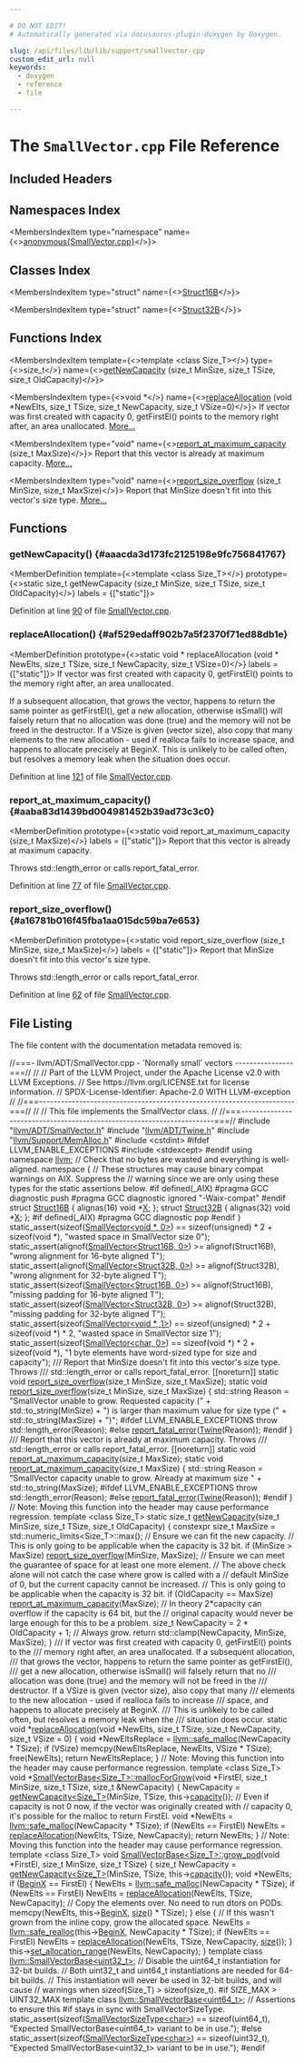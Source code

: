 ```yaml
---

# DO NOT EDIT!
# Automatically generated via docusaurus-plugin-doxygen by Doxygen.

slug: /api/files/lib/lib/support/smallvector-cpp
custom_edit_url: null
keywords:
  - doxygen
  - reference
  - file

---
```





# The `SmallVector.cpp` File Reference

<DoxygenPage pluginConfig={pluginConfig}>



## Included Headers

<IncludesList>
<IncludesListItem
  filePath="llvm/ADT/SmallVector.h"
  permalink="/docs/api/files/include/include/llvm/include/llvm/adt/smallvector-h"
  isLocal="true" />
<IncludesListItem
  filePath="llvm/ADT/Twine.h"
  permalink="/docs/api/files/include/include/llvm/include/llvm/adt/twine-h"
  isLocal="true" />
<IncludesListItem
  filePath="llvm/Support/MemAlloc.h"
  permalink="/docs/api/files/include/include/llvm/include/llvm/support/memalloc-h"
  isLocal="true" />
<IncludesListItem
  filePath="cstdint"
  permalink=""
  isLocal="false" />
</IncludesList>

## Namespaces Index

<MembersIndex>

<MembersIndexItem
  type="namespace"
  name={<><a href="/docs/api/namespaces/anonymous-smallvector-cpp-">anonymous&#123;SmallVector.cpp&#125;</a></>}>
</MembersIndexItem>

</MembersIndex>

## Classes Index

<MembersIndex>

<MembersIndexItem
  type="struct"
  name={<><a href="/docs/api/structs/anonymous-namespace-smallvector-cpp-/struct16b">Struct16B</a></>}>
</MembersIndexItem>

<MembersIndexItem
  type="struct"
  name={<><a href="/docs/api/structs/anonymous-namespace-smallvector-cpp-/struct32b">Struct32B</a></>}>
</MembersIndexItem>

</MembersIndex>

## Functions Index

<MembersIndex>

<MembersIndexItem
  template={<>template &lt;class Size&#95;T&gt;</>}
  type={<>size&#95;t</>}
  name={<><a href="#aaacda3d173fc2125198e9fc756841767">getNewCapacity</a> (size&#95;t MinSize, size&#95;t TSize, size&#95;t OldCapacity)</>}>
</MembersIndexItem>

<MembersIndexItem
  type={<>void &#42;</>}
  name={<><a href="#af529edaff902b7a5f2370f71ed88db1e">replaceAllocation</a> (void &#42;NewElts, size&#95;t TSize, size&#95;t NewCapacity, size&#95;t VSize=0)</>}>
If vector was first created with capacity 0, getFirstEl() points to the memory right after, an area unallocated. <a href="#af529edaff902b7a5f2370f71ed88db1e">More...</a>
</MembersIndexItem>

<MembersIndexItem
  type="void"
  name={<><a href="#aaba83d1439bd004981452b39ad73c3c0">report&#95;at&#95;maximum&#95;capacity</a> (size&#95;t MaxSize)</>}>
Report that this vector is already at maximum capacity. <a href="#aaba83d1439bd004981452b39ad73c3c0">More...</a>
</MembersIndexItem>

<MembersIndexItem
  type="void"
  name={<><a href="#a16781b016f45fba1aa015dc59ba7e653">report&#95;size&#95;overflow</a> (size&#95;t MinSize, size&#95;t MaxSize)</>}>
Report that MinSize doesn&#39;t fit into this vector&#39;s size type. <a href="#a16781b016f45fba1aa015dc59ba7e653">More...</a>
</MembersIndexItem>

</MembersIndex>


<SectionDefinition>

## Functions

### getNewCapacity() {#aaacda3d173fc2125198e9fc756841767}

<MemberDefinition
  template={<>template &lt;class Size&#95;T&gt;</>}
  prototype={<>static size&#95;t getNewCapacity (size&#95;t MinSize, size&#95;t TSize, size&#95;t OldCapacity)</>}
  labels = {["static"]}>

Definition at line <a href="#l00090">90</a> of file <a href="/docs/api/files/lib/lib/support/smallvector-cpp">SmallVector.cpp</a>.
</MemberDefinition>

### replaceAllocation() {#af529edaff902b7a5f2370f71ed88db1e}

<MemberDefinition
  prototype={<>static void &#42; replaceAllocation (void &#42; NewElts, size&#95;t TSize, size&#95;t NewCapacity, size&#95;t VSize=0)</>}
  labels = {["static"]}>
If vector was first created with capacity 0, getFirstEl() points to the memory right after, an area unallocated.

If a subsequent allocation, that grows the vector, happens to return the same pointer as getFirstEl(), get a new allocation, otherwise isSmall() will falsely return that no allocation was done (true) and the memory will not be freed in the destructor. If a VSize is given (vector size), also copy that many elements to the new allocation - used if realloca fails to increase space, and happens to allocate precisely at BeginX. This is unlikely to be called often, but resolves a memory leak when the situation does occur.

Definition at line <a href="#l00121">121</a> of file <a href="/docs/api/files/lib/lib/support/smallvector-cpp">SmallVector.cpp</a>.
</MemberDefinition>

### report&#95;at&#95;maximum&#95;capacity() {#aaba83d1439bd004981452b39ad73c3c0}

<MemberDefinition
  prototype={<>static void report&#95;at&#95;maximum&#95;capacity (size&#95;t MaxSize)</>}
  labels = {["static"]}>
Report that this vector is already at maximum capacity.

Throws std::length&#95;error or calls report&#95;fatal&#95;error.

Definition at line <a href="#l00077">77</a> of file <a href="/docs/api/files/lib/lib/support/smallvector-cpp">SmallVector.cpp</a>.
</MemberDefinition>

### report&#95;size&#95;overflow() {#a16781b016f45fba1aa015dc59ba7e653}

<MemberDefinition
  prototype={<>static void report&#95;size&#95;overflow (size&#95;t MinSize, size&#95;t MaxSize)</>}
  labels = {["static"]}>
Report that MinSize doesn&#39;t fit into this vector&#39;s size type.

Throws std::length&#95;error or calls report&#95;fatal&#95;error.

Definition at line <a href="#l00062">62</a> of file <a href="/docs/api/files/lib/lib/support/smallvector-cpp">SmallVector.cpp</a>.
</MemberDefinition>

</SectionDefinition>

## File Listing

The file content with the documentation metadata removed is:

<ProgramListing>

<Link id="l00001" /><CodeLine lineNumber="1"><Highlight kind="comment">//===- llvm/ADT/SmallVector.cpp - &#39;Normally small&#39; vectors ----------------===//</Highlight><Highlight kind="normal"></Highlight></CodeLine>
<Link id="l00002" /><CodeLine lineNumber="2"><Highlight kind="normal"></Highlight><Highlight kind="comment">//</Highlight><Highlight kind="normal"></Highlight></CodeLine>
<Link id="l00003" /><CodeLine lineNumber="3"><Highlight kind="normal"></Highlight><Highlight kind="comment">// Part of the LLVM Project, under the Apache License v2.0 with LLVM Exceptions.</Highlight><Highlight kind="normal"></Highlight></CodeLine>
<Link id="l00004" /><CodeLine lineNumber="4"><Highlight kind="normal"></Highlight><Highlight kind="comment">// See https://llvm.org/LICENSE.txt for license information.</Highlight><Highlight kind="normal"></Highlight></CodeLine>
<Link id="l00005" /><CodeLine lineNumber="5"><Highlight kind="normal"></Highlight><Highlight kind="comment">// SPDX-License-Identifier: Apache-2.0 WITH LLVM-exception</Highlight><Highlight kind="normal"></Highlight></CodeLine>
<Link id="l00006" /><CodeLine lineNumber="6"><Highlight kind="normal"></Highlight><Highlight kind="comment">//</Highlight><Highlight kind="normal"></Highlight></CodeLine>
<Link id="l00007" /><CodeLine lineNumber="7"><Highlight kind="normal"></Highlight><Highlight kind="comment">//===----------------------------------------------------------------------===//</Highlight><Highlight kind="normal"></Highlight></CodeLine>
<Link id="l00008" /><CodeLine lineNumber="8"><Highlight kind="normal"></Highlight><Highlight kind="comment">//</Highlight><Highlight kind="normal"></Highlight></CodeLine>
<Link id="l00009" /><CodeLine lineNumber="9"><Highlight kind="normal"></Highlight><Highlight kind="comment">// This file implements the SmallVector class.</Highlight><Highlight kind="normal"></Highlight></CodeLine>
<Link id="l00010" /><CodeLine lineNumber="10"><Highlight kind="normal"></Highlight><Highlight kind="comment">//</Highlight><Highlight kind="normal"></Highlight></CodeLine>
<Link id="l00011" /><CodeLine lineNumber="11"><Highlight kind="normal"></Highlight><Highlight kind="comment">//===----------------------------------------------------------------------===//</Highlight><Highlight kind="normal"></Highlight></CodeLine>
<Link id="l00012" /><CodeLine lineNumber="12"><Highlight kind="normal"></Highlight></CodeLine>
<Link id="l00013" /><CodeLine lineNumber="13"><Highlight kind="normal"></Highlight><Highlight kind="preprocessor">#include &quot;<a href="/docs/api/files/include/include/llvm/include/llvm/adt/smallvector-h">llvm/ADT/SmallVector.h</a>&quot;</Highlight><Highlight kind="normal"></Highlight></CodeLine>
<Link id="l00014" /><CodeLine lineNumber="14"><Highlight kind="normal"></Highlight><Highlight kind="preprocessor">#include &quot;<a href="/docs/api/files/include/include/llvm/include/llvm/adt/twine-h">llvm/ADT/Twine.h</a>&quot;</Highlight><Highlight kind="normal"></Highlight></CodeLine>
<Link id="l00015" /><CodeLine lineNumber="15"><Highlight kind="normal"></Highlight><Highlight kind="preprocessor">#include &quot;<a href="/docs/api/files/include/include/llvm/include/llvm/support/memalloc-h">llvm/Support/MemAlloc.h</a>&quot;</Highlight><Highlight kind="normal"></Highlight></CodeLine>
<Link id="l00016" /><CodeLine lineNumber="16"><Highlight kind="normal"></Highlight><Highlight kind="preprocessor">#include &lt;cstdint&gt;</Highlight><Highlight kind="normal"></Highlight></CodeLine>
<Link id="l00017" /><CodeLine lineNumber="17"><Highlight kind="normal"></Highlight><Highlight kind="preprocessor">#ifdef LLVM&#95;ENABLE&#95;EXCEPTIONS</Highlight><Highlight kind="normal"></Highlight></CodeLine>
<Link id="l00018" /><CodeLine lineNumber="18"><Highlight kind="normal"></Highlight><Highlight kind="preprocessor">#include &lt;stdexcept&gt;</Highlight><Highlight kind="normal"></Highlight></CodeLine>
<Link id="l00019" /><CodeLine lineNumber="19"><Highlight kind="normal"></Highlight><Highlight kind="preprocessor">#endif</Highlight><Highlight kind="normal"></Highlight></CodeLine>
<Link id="l00020" /><CodeLine lineNumber="20"><Highlight kind="normal"></Highlight><Highlight kind="keyword">using namespace </Highlight><Highlight kind="normal"><a href="/docs/api/namespaces/llvm">llvm</a>;</Highlight></CodeLine>
<Link id="l00021" /><CodeLine lineNumber="21"><Highlight kind="normal"></Highlight></CodeLine>
<Link id="l00022" /><CodeLine lineNumber="22"><Highlight kind="normal"></Highlight><Highlight kind="comment">// Check that no bytes are wasted and everything is well-aligned.</Highlight><Highlight kind="normal"></Highlight></CodeLine>
<Link id="l00023" /><CodeLine lineNumber="23" lineLink="/docs/api/namespaces/anonymous-smallvector-cpp-"><Highlight kind="normal"></Highlight><Highlight kind="keyword">namespace </Highlight><Highlight kind="normal">&#123;</Highlight></CodeLine>
<Link id="l00024" /><CodeLine lineNumber="24"><Highlight kind="normal"></Highlight><Highlight kind="comment">// These structures may cause binary compat warnings on AIX. Suppress the</Highlight><Highlight kind="normal"></Highlight></CodeLine>
<Link id="l00025" /><CodeLine lineNumber="25"><Highlight kind="normal"></Highlight><Highlight kind="comment">// warning since we are only using these types for the static assertions below.</Highlight><Highlight kind="normal"></Highlight></CodeLine>
<Link id="l00026" /><CodeLine lineNumber="26"><Highlight kind="normal"></Highlight><Highlight kind="preprocessor">#if defined(&#95;AIX)</Highlight><Highlight kind="normal"></Highlight></CodeLine>
<Link id="l00027" /><CodeLine lineNumber="27"><Highlight kind="normal"></Highlight><Highlight kind="preprocessor">#pragma GCC diagnostic push</Highlight><Highlight kind="normal"></Highlight></CodeLine>
<Link id="l00028" /><CodeLine lineNumber="28"><Highlight kind="normal"></Highlight><Highlight kind="preprocessor">#pragma GCC diagnostic ignored &quot;-Waix-compat&quot;</Highlight><Highlight kind="normal"></Highlight></CodeLine>
<Link id="l00029" /><CodeLine lineNumber="29"><Highlight kind="normal"></Highlight><Highlight kind="preprocessor">#endif</Highlight><Highlight kind="normal"></Highlight></CodeLine>
<Link id="l00030" /><CodeLine lineNumber="30" lineLink="/docs/api/structs/anonymous-namespace-smallvector-cpp-/struct16b"><Highlight kind="normal"></Highlight><Highlight kind="keyword">struct </Highlight><Highlight kind="normal"><a href="/docs/api/structs/anonymous-namespace-smallvector-cpp-/struct16b">Struct16B</a> &#123;</Highlight></CodeLine>
<Link id="l00031" /><CodeLine lineNumber="31" lineLink="/docs/api/structs/anonymous-namespace-smallvector-cpp-/struct16b/#a4cee46c1ae2a60efffc3d4d6924dc1f6"><Highlight kind="normal">  </Highlight><Highlight kind="keyword">alignas</Highlight><Highlight kind="normal">(16) </Highlight><Highlight kind="keywordtype">void</Highlight><Highlight kind="normal"> &#42;<a href="/docs/api/structs/anonymous-namespace-smallvector-cpp-/struct16b/#a4cee46c1ae2a60efffc3d4d6924dc1f6">X</a>;</Highlight></CodeLine>
<Link id="l00032" /><CodeLine lineNumber="32"><Highlight kind="normal">&#125;;</Highlight></CodeLine>
<Link id="l00033" /><CodeLine lineNumber="33" lineLink="/docs/api/structs/anonymous-namespace-smallvector-cpp-/struct32b"><Highlight kind="normal"></Highlight><Highlight kind="keyword">struct </Highlight><Highlight kind="normal"><a href="/docs/api/structs/anonymous-namespace-smallvector-cpp-/struct32b">Struct32B</a> &#123;</Highlight></CodeLine>
<Link id="l00034" /><CodeLine lineNumber="34" lineLink="/docs/api/structs/anonymous-namespace-smallvector-cpp-/struct32b/#a9485bc9bb9362e2838850a346185c07e"><Highlight kind="normal">  </Highlight><Highlight kind="keyword">alignas</Highlight><Highlight kind="normal">(32) </Highlight><Highlight kind="keywordtype">void</Highlight><Highlight kind="normal"> &#42;<a href="/docs/api/structs/anonymous-namespace-smallvector-cpp-/struct32b/#a9485bc9bb9362e2838850a346185c07e">X</a>;</Highlight></CodeLine>
<Link id="l00035" /><CodeLine lineNumber="35"><Highlight kind="normal">&#125;;</Highlight></CodeLine>
<Link id="l00036" /><CodeLine lineNumber="36"><Highlight kind="normal"></Highlight><Highlight kind="preprocessor">#if defined(&#95;AIX)</Highlight><Highlight kind="normal"></Highlight></CodeLine>
<Link id="l00037" /><CodeLine lineNumber="37"><Highlight kind="normal"></Highlight><Highlight kind="preprocessor">#pragma GCC diagnostic pop</Highlight><Highlight kind="normal"></Highlight></CodeLine>
<Link id="l00038" /><CodeLine lineNumber="38"><Highlight kind="normal"></Highlight><Highlight kind="preprocessor">#endif</Highlight><Highlight kind="normal"></Highlight></CodeLine>
<Link id="l00039" /><CodeLine lineNumber="39"><Highlight kind="normal">&#125;</Highlight></CodeLine>
<Link id="l00040" /><CodeLine lineNumber="40"><Highlight kind="normal"></Highlight><Highlight kind="keyword">static&#95;assert</Highlight><Highlight kind="normal">(</Highlight><Highlight kind="keyword">sizeof</Highlight><Highlight kind="normal">(<a href="/docs/api/classes/llvm/smallvector">SmallVector&lt;void &#42;, 0&gt;</a>) ==</Highlight></CodeLine>
<Link id="l00041" /><CodeLine lineNumber="41"><Highlight kind="normal">                  </Highlight><Highlight kind="keyword">sizeof</Highlight><Highlight kind="normal">(unsigned) &#42; 2 + </Highlight><Highlight kind="keyword">sizeof</Highlight><Highlight kind="normal">(</Highlight><Highlight kind="keywordtype">void</Highlight><Highlight kind="normal"> &#42;),</Highlight></CodeLine>
<Link id="l00042" /><CodeLine lineNumber="42"><Highlight kind="normal">              </Highlight><Highlight kind="stringliteral">&quot;wasted space in SmallVector size 0&quot;</Highlight><Highlight kind="normal">);</Highlight></CodeLine>
<Link id="l00043" /><CodeLine lineNumber="43"><Highlight kind="normal"></Highlight><Highlight kind="keyword">static&#95;assert</Highlight><Highlight kind="normal">(</Highlight><Highlight kind="keyword">alignof</Highlight><Highlight kind="normal">(<a href="/docs/api/classes/llvm/smallvector">SmallVector&lt;Struct16B, 0&gt;</a>) &gt;= </Highlight><Highlight kind="keyword">alignof</Highlight><Highlight kind="normal">(Struct16B),</Highlight></CodeLine>
<Link id="l00044" /><CodeLine lineNumber="44"><Highlight kind="normal">              </Highlight><Highlight kind="stringliteral">&quot;wrong alignment for 16-byte aligned T&quot;</Highlight><Highlight kind="normal">);</Highlight></CodeLine>
<Link id="l00045" /><CodeLine lineNumber="45"><Highlight kind="normal"></Highlight><Highlight kind="keyword">static&#95;assert</Highlight><Highlight kind="normal">(</Highlight><Highlight kind="keyword">alignof</Highlight><Highlight kind="normal">(<a href="/docs/api/classes/llvm/smallvector">SmallVector&lt;Struct32B, 0&gt;</a>) &gt;= </Highlight><Highlight kind="keyword">alignof</Highlight><Highlight kind="normal">(Struct32B),</Highlight></CodeLine>
<Link id="l00046" /><CodeLine lineNumber="46"><Highlight kind="normal">              </Highlight><Highlight kind="stringliteral">&quot;wrong alignment for 32-byte aligned T&quot;</Highlight><Highlight kind="normal">);</Highlight></CodeLine>
<Link id="l00047" /><CodeLine lineNumber="47"><Highlight kind="normal"></Highlight><Highlight kind="keyword">static&#95;assert</Highlight><Highlight kind="normal">(</Highlight><Highlight kind="keyword">sizeof</Highlight><Highlight kind="normal">(<a href="/docs/api/classes/llvm/smallvector">SmallVector&lt;Struct16B, 0&gt;</a>) &gt;= </Highlight><Highlight kind="keyword">alignof</Highlight><Highlight kind="normal">(Struct16B),</Highlight></CodeLine>
<Link id="l00048" /><CodeLine lineNumber="48"><Highlight kind="normal">              </Highlight><Highlight kind="stringliteral">&quot;missing padding for 16-byte aligned T&quot;</Highlight><Highlight kind="normal">);</Highlight></CodeLine>
<Link id="l00049" /><CodeLine lineNumber="49"><Highlight kind="normal"></Highlight><Highlight kind="keyword">static&#95;assert</Highlight><Highlight kind="normal">(</Highlight><Highlight kind="keyword">sizeof</Highlight><Highlight kind="normal">(<a href="/docs/api/classes/llvm/smallvector">SmallVector&lt;Struct32B, 0&gt;</a>) &gt;= </Highlight><Highlight kind="keyword">alignof</Highlight><Highlight kind="normal">(Struct32B),</Highlight></CodeLine>
<Link id="l00050" /><CodeLine lineNumber="50"><Highlight kind="normal">              </Highlight><Highlight kind="stringliteral">&quot;missing padding for 32-byte aligned T&quot;</Highlight><Highlight kind="normal">);</Highlight></CodeLine>
<Link id="l00051" /><CodeLine lineNumber="51"><Highlight kind="normal"></Highlight><Highlight kind="keyword">static&#95;assert</Highlight><Highlight kind="normal">(</Highlight><Highlight kind="keyword">sizeof</Highlight><Highlight kind="normal">(<a href="/docs/api/classes/llvm/smallvector">SmallVector&lt;void &#42;, 1&gt;</a>) ==</Highlight></CodeLine>
<Link id="l00052" /><CodeLine lineNumber="52"><Highlight kind="normal">                  </Highlight><Highlight kind="keyword">sizeof</Highlight><Highlight kind="normal">(unsigned) &#42; 2 + </Highlight><Highlight kind="keyword">sizeof</Highlight><Highlight kind="normal">(</Highlight><Highlight kind="keywordtype">void</Highlight><Highlight kind="normal"> &#42;) &#42; 2,</Highlight></CodeLine>
<Link id="l00053" /><CodeLine lineNumber="53"><Highlight kind="normal">              </Highlight><Highlight kind="stringliteral">&quot;wasted space in SmallVector size 1&quot;</Highlight><Highlight kind="normal">);</Highlight></CodeLine>
<Link id="l00054" /><CodeLine lineNumber="54"><Highlight kind="normal"></Highlight></CodeLine>
<Link id="l00055" /><CodeLine lineNumber="55"><Highlight kind="normal"></Highlight><Highlight kind="keyword">static&#95;assert</Highlight><Highlight kind="normal">(</Highlight><Highlight kind="keyword">sizeof</Highlight><Highlight kind="normal">(<a href="/docs/api/classes/llvm/smallvector">SmallVector&lt;char, 0&gt;</a>) ==</Highlight></CodeLine>
<Link id="l00056" /><CodeLine lineNumber="56"><Highlight kind="normal">                  </Highlight><Highlight kind="keyword">sizeof</Highlight><Highlight kind="normal">(</Highlight><Highlight kind="keywordtype">void</Highlight><Highlight kind="normal"> &#42;) &#42; 2 + </Highlight><Highlight kind="keyword">sizeof</Highlight><Highlight kind="normal">(</Highlight><Highlight kind="keywordtype">void</Highlight><Highlight kind="normal"> &#42;),</Highlight></CodeLine>
<Link id="l00057" /><CodeLine lineNumber="57"><Highlight kind="normal">              </Highlight><Highlight kind="stringliteral">&quot;1 byte elements have word-sized type for size and capacity&quot;</Highlight><Highlight kind="normal">);</Highlight></CodeLine>
<Link id="l00058" /><CodeLine lineNumber="58"><Highlight kind="normal"></Highlight><Highlight kind="comment"></Highlight></CodeLine>
<Link id="l00059" /><CodeLine lineNumber="59"><Highlight kind="comment">/// Report that MinSize doesn&#39;t fit into this vector&#39;s size type. Throws</Highlight></CodeLine>
<Link id="l00060" /><CodeLine lineNumber="60"><Highlight kind="comment">/// std::length&#95;error or calls report&#95;fatal&#95;error.</Highlight><Highlight kind="normal"></Highlight></CodeLine>
<Link id="l00061" /><CodeLine lineNumber="61"><Highlight kind="normal">&#91;&#91;noreturn&#93;&#93; </Highlight><Highlight kind="keyword">static</Highlight><Highlight kind="normal"> </Highlight><Highlight kind="keywordtype">void</Highlight><Highlight kind="normal"> <a href="#a16781b016f45fba1aa015dc59ba7e653">report&#95;size&#95;overflow</a>(</Highlight><Highlight kind="keywordtype">size&#95;t</Highlight><Highlight kind="normal"> MinSize, </Highlight><Highlight kind="keywordtype">size&#95;t</Highlight><Highlight kind="normal"> MaxSize);</Highlight></CodeLine>
<Link id="l00062" /><CodeLine lineNumber="62" lineLink="#a16781b016f45fba1aa015dc59ba7e653"><Highlight kind="normal"></Highlight><Highlight kind="keyword">static</Highlight><Highlight kind="normal"> </Highlight><Highlight kind="keywordtype">void</Highlight><Highlight kind="normal"> <a href="#a16781b016f45fba1aa015dc59ba7e653">report&#95;size&#95;overflow</a>(</Highlight><Highlight kind="keywordtype">size&#95;t</Highlight><Highlight kind="normal"> MinSize, </Highlight><Highlight kind="keywordtype">size&#95;t</Highlight><Highlight kind="normal"> MaxSize) &#123;</Highlight></CodeLine>
<Link id="l00063" /><CodeLine lineNumber="63"><Highlight kind="normal">  std::string Reason = </Highlight><Highlight kind="stringliteral">&quot;SmallVector unable to grow. Requested capacity (&quot;</Highlight><Highlight kind="normal"> +</Highlight></CodeLine>
<Link id="l00064" /><CodeLine lineNumber="64"><Highlight kind="normal">                       std::to&#95;string(MinSize) +</Highlight></CodeLine>
<Link id="l00065" /><CodeLine lineNumber="65"><Highlight kind="normal">                       </Highlight><Highlight kind="stringliteral">&quot;) is larger than maximum value for size type (&quot;</Highlight><Highlight kind="normal"> +</Highlight></CodeLine>
<Link id="l00066" /><CodeLine lineNumber="66"><Highlight kind="normal">                       std::to&#95;string(MaxSize) + </Highlight><Highlight kind="stringliteral">&quot;)&quot;</Highlight><Highlight kind="normal">;</Highlight></CodeLine>
<Link id="l00067" /><CodeLine lineNumber="67"><Highlight kind="normal"></Highlight><Highlight kind="preprocessor">#ifdef LLVM&#95;ENABLE&#95;EXCEPTIONS</Highlight><Highlight kind="normal"></Highlight></CodeLine>
<Link id="l00068" /><CodeLine lineNumber="68"><Highlight kind="normal">  </Highlight><Highlight kind="keywordflow">throw</Highlight><Highlight kind="normal"> std::length&#95;error(Reason);</Highlight></CodeLine>
<Link id="l00069" /><CodeLine lineNumber="69" lineLink="/docs/api/classes/llvm/smallvectorbase/#a2c068750374c249c3498144297eda93c"><Highlight kind="normal"></Highlight><Highlight kind="preprocessor">#else</Highlight><Highlight kind="normal"></Highlight></CodeLine>
<Link id="l00070" /><CodeLine lineNumber="70"><Highlight kind="normal">  <a href="/docs/api/namespaces/llvm/#a7f2a3d4dcfee70225988aec53ff1e173">report&#95;fatal&#95;error</a>(<a href="/docs/api/classes/llvm/twine">Twine</a>(Reason));</Highlight></CodeLine>
<Link id="l00071" /><CodeLine lineNumber="71"><Highlight kind="normal"></Highlight><Highlight kind="preprocessor">#endif</Highlight><Highlight kind="normal"></Highlight></CodeLine>
<Link id="l00072" /><CodeLine lineNumber="72"><Highlight kind="normal">&#125;</Highlight></CodeLine>
<Link id="l00073" /><CodeLine lineNumber="73"><Highlight kind="normal"></Highlight><Highlight kind="comment"></Highlight></CodeLine>
<Link id="l00074" /><CodeLine lineNumber="74"><Highlight kind="comment">/// Report that this vector is already at maximum capacity. Throws</Highlight></CodeLine>
<Link id="l00075" /><CodeLine lineNumber="75" lineLink="/docs/api/classes/llvm/smallvectorbase/#a0fef5db8f0b473292cb9770075050da5"><Highlight kind="comment">/// std::length&#95;error or calls report&#95;fatal&#95;error.</Highlight><Highlight kind="normal"></Highlight></CodeLine>
<Link id="l00076" /><CodeLine lineNumber="76"><Highlight kind="normal">&#91;&#91;noreturn&#93;&#93; </Highlight><Highlight kind="keyword">static</Highlight><Highlight kind="normal"> </Highlight><Highlight kind="keywordtype">void</Highlight><Highlight kind="normal"> <a href="#aaba83d1439bd004981452b39ad73c3c0">report&#95;at&#95;maximum&#95;capacity</a>(</Highlight><Highlight kind="keywordtype">size&#95;t</Highlight><Highlight kind="normal"> MaxSize);</Highlight></CodeLine>
<Link id="l00077" /><CodeLine lineNumber="77" lineLink="#aaba83d1439bd004981452b39ad73c3c0"><Highlight kind="normal"></Highlight><Highlight kind="keyword">static</Highlight><Highlight kind="normal"> </Highlight><Highlight kind="keywordtype">void</Highlight><Highlight kind="normal"> <a href="#aaba83d1439bd004981452b39ad73c3c0">report&#95;at&#95;maximum&#95;capacity</a>(</Highlight><Highlight kind="keywordtype">size&#95;t</Highlight><Highlight kind="normal"> MaxSize) &#123;</Highlight></CodeLine>
<Link id="l00078" /><CodeLine lineNumber="78"><Highlight kind="normal">  std::string Reason =</Highlight></CodeLine>
<Link id="l00079" /><CodeLine lineNumber="79"><Highlight kind="normal">      </Highlight><Highlight kind="stringliteral">&quot;SmallVector capacity unable to grow. Already at maximum size &quot;</Highlight><Highlight kind="normal"> +</Highlight></CodeLine>
<Link id="l00080" /><CodeLine lineNumber="80"><Highlight kind="normal">      std::to&#95;string(MaxSize);</Highlight></CodeLine>
<Link id="l00081" /><CodeLine lineNumber="81"><Highlight kind="normal"></Highlight><Highlight kind="preprocessor">#ifdef LLVM&#95;ENABLE&#95;EXCEPTIONS</Highlight><Highlight kind="normal"></Highlight></CodeLine>
<Link id="l00082" /><CodeLine lineNumber="82"><Highlight kind="normal">  </Highlight><Highlight kind="keywordflow">throw</Highlight><Highlight kind="normal"> std::length&#95;error(Reason);</Highlight></CodeLine>
<Link id="l00083" /><CodeLine lineNumber="83"><Highlight kind="normal"></Highlight><Highlight kind="preprocessor">#else</Highlight><Highlight kind="normal"></Highlight></CodeLine>
<Link id="l00084" /><CodeLine lineNumber="84"><Highlight kind="normal">  <a href="/docs/api/namespaces/llvm/#a7f2a3d4dcfee70225988aec53ff1e173">report&#95;fatal&#95;error</a>(<a href="/docs/api/classes/llvm/twine">Twine</a>(Reason));</Highlight></CodeLine>
<Link id="l00085" /><CodeLine lineNumber="85"><Highlight kind="normal"></Highlight><Highlight kind="preprocessor">#endif</Highlight><Highlight kind="normal"></Highlight></CodeLine>
<Link id="l00086" /><CodeLine lineNumber="86"><Highlight kind="normal">&#125;</Highlight></CodeLine>
<Link id="l00087" /><CodeLine lineNumber="87"><Highlight kind="normal"></Highlight></CodeLine>
<Link id="l00088" /><CodeLine lineNumber="88"><Highlight kind="normal"></Highlight><Highlight kind="comment">// Note: Moving this function into the header may cause performance regression.</Highlight><Highlight kind="normal"></Highlight></CodeLine>
<Link id="l00089" /><CodeLine lineNumber="89"><Highlight kind="normal"></Highlight><Highlight kind="keyword">template</Highlight><Highlight kind="normal"> &lt;</Highlight><Highlight kind="keyword">class</Highlight><Highlight kind="normal"> Size&#95;T&gt;</Highlight></CodeLine>
<Link id="l00090" /><CodeLine lineNumber="90" lineLink="#aaacda3d173fc2125198e9fc756841767"><Highlight kind="normal"></Highlight><Highlight kind="keyword">static</Highlight><Highlight kind="normal"> </Highlight><Highlight kind="keywordtype">size&#95;t</Highlight><Highlight kind="normal"> <a href="#aaacda3d173fc2125198e9fc756841767">getNewCapacity</a>(</Highlight><Highlight kind="keywordtype">size&#95;t</Highlight><Highlight kind="normal"> MinSize, </Highlight><Highlight kind="keywordtype">size&#95;t</Highlight><Highlight kind="normal"> TSize, </Highlight><Highlight kind="keywordtype">size&#95;t</Highlight><Highlight kind="normal"> OldCapacity) &#123;</Highlight></CodeLine>
<Link id="l00091" /><CodeLine lineNumber="91"><Highlight kind="normal">  </Highlight><Highlight kind="keyword">constexpr</Highlight><Highlight kind="normal"> </Highlight><Highlight kind="keywordtype">size&#95;t</Highlight><Highlight kind="normal"> MaxSize = std::numeric&#95;limits&lt;Size&#95;T&gt;::max();</Highlight></CodeLine>
<Link id="l00092" /><CodeLine lineNumber="92"><Highlight kind="normal"></Highlight></CodeLine>
<Link id="l00093" /><CodeLine lineNumber="93"><Highlight kind="normal">  </Highlight><Highlight kind="comment">// Ensure we can fit the new capacity.</Highlight><Highlight kind="normal"></Highlight></CodeLine>
<Link id="l00094" /><CodeLine lineNumber="94"><Highlight kind="normal">  </Highlight><Highlight kind="comment">// This is only going to be applicable when the capacity is 32 bit.</Highlight><Highlight kind="normal"></Highlight></CodeLine>
<Link id="l00095" /><CodeLine lineNumber="95"><Highlight kind="normal">  </Highlight><Highlight kind="keywordflow">if</Highlight><Highlight kind="normal"> (MinSize &gt; MaxSize)</Highlight></CodeLine>
<Link id="l00096" /><CodeLine lineNumber="96"><Highlight kind="normal">    <a href="#a16781b016f45fba1aa015dc59ba7e653">report&#95;size&#95;overflow</a>(MinSize, MaxSize);</Highlight></CodeLine>
<Link id="l00097" /><CodeLine lineNumber="97"><Highlight kind="normal"></Highlight></CodeLine>
<Link id="l00098" /><CodeLine lineNumber="98"><Highlight kind="normal">  </Highlight><Highlight kind="comment">// Ensure we can meet the guarantee of space for at least one more element.</Highlight><Highlight kind="normal"></Highlight></CodeLine>
<Link id="l00099" /><CodeLine lineNumber="99"><Highlight kind="normal">  </Highlight><Highlight kind="comment">// The above check alone will not catch the case where grow is called with a</Highlight><Highlight kind="normal"></Highlight></CodeLine>
<Link id="l00100" /><CodeLine lineNumber="100"><Highlight kind="normal">  </Highlight><Highlight kind="comment">// default MinSize of 0, but the current capacity cannot be increased.</Highlight><Highlight kind="normal"></Highlight></CodeLine>
<Link id="l00101" /><CodeLine lineNumber="101"><Highlight kind="normal">  </Highlight><Highlight kind="comment">// This is only going to be applicable when the capacity is 32 bit.</Highlight><Highlight kind="normal"></Highlight></CodeLine>
<Link id="l00102" /><CodeLine lineNumber="102"><Highlight kind="normal">  </Highlight><Highlight kind="keywordflow">if</Highlight><Highlight kind="normal"> (OldCapacity == MaxSize)</Highlight></CodeLine>
<Link id="l00103" /><CodeLine lineNumber="103"><Highlight kind="normal">    <a href="#aaba83d1439bd004981452b39ad73c3c0">report&#95;at&#95;maximum&#95;capacity</a>(MaxSize);</Highlight></CodeLine>
<Link id="l00104" /><CodeLine lineNumber="104"><Highlight kind="normal"></Highlight></CodeLine>
<Link id="l00105" /><CodeLine lineNumber="105"><Highlight kind="normal">  </Highlight><Highlight kind="comment">// In theory 2&#42;capacity can overflow if the capacity is 64 bit, but the</Highlight><Highlight kind="normal"></Highlight></CodeLine>
<Link id="l00106" /><CodeLine lineNumber="106"><Highlight kind="normal">  </Highlight><Highlight kind="comment">// original capacity would never be large enough for this to be a problem.</Highlight><Highlight kind="normal"></Highlight></CodeLine>
<Link id="l00107" /><CodeLine lineNumber="107"><Highlight kind="normal">  </Highlight><Highlight kind="keywordtype">size&#95;t</Highlight><Highlight kind="normal"> NewCapacity = 2 &#42; OldCapacity + 1; </Highlight><Highlight kind="comment">// Always grow.</Highlight><Highlight kind="normal"></Highlight></CodeLine>
<Link id="l00108" /><CodeLine lineNumber="108"><Highlight kind="normal">  </Highlight><Highlight kind="keywordflow">return</Highlight><Highlight kind="normal"> std::clamp(NewCapacity, MinSize, MaxSize);</Highlight></CodeLine>
<Link id="l00109" /><CodeLine lineNumber="109"><Highlight kind="normal">&#125;</Highlight></CodeLine>
<Link id="l00110" /><CodeLine lineNumber="110"><Highlight kind="normal"></Highlight><Highlight kind="comment"></Highlight></CodeLine>
<Link id="l00111" /><CodeLine lineNumber="111"><Highlight kind="comment">/// If vector was first created with capacity 0, getFirstEl() points to the</Highlight></CodeLine>
<Link id="l00112" /><CodeLine lineNumber="112"><Highlight kind="comment">/// memory right after, an area unallocated. If a subsequent allocation,</Highlight></CodeLine>
<Link id="l00113" /><CodeLine lineNumber="113"><Highlight kind="comment">/// that grows the vector, happens to return the same pointer as getFirstEl(),</Highlight></CodeLine>
<Link id="l00114" /><CodeLine lineNumber="114"><Highlight kind="comment">/// get a new allocation, otherwise isSmall() will falsely return that no</Highlight></CodeLine>
<Link id="l00115" /><CodeLine lineNumber="115"><Highlight kind="comment">/// allocation was done (true) and the memory will not be freed in the</Highlight></CodeLine>
<Link id="l00116" /><CodeLine lineNumber="116"><Highlight kind="comment">/// destructor. If a VSize is given (vector size), also copy that many</Highlight></CodeLine>
<Link id="l00117" /><CodeLine lineNumber="117"><Highlight kind="comment">/// elements to the new allocation - used if realloca fails to increase</Highlight></CodeLine>
<Link id="l00118" /><CodeLine lineNumber="118"><Highlight kind="comment">/// space, and happens to allocate precisely at BeginX.</Highlight></CodeLine>
<Link id="l00119" /><CodeLine lineNumber="119"><Highlight kind="comment">/// This is unlikely to be called often, but resolves a memory leak when the</Highlight></CodeLine>
<Link id="l00120" /><CodeLine lineNumber="120"><Highlight kind="comment">/// situation does occur.</Highlight><Highlight kind="normal"></Highlight></CodeLine>
<Link id="l00121" /><CodeLine lineNumber="121" lineLink="#af529edaff902b7a5f2370f71ed88db1e"><Highlight kind="normal"></Highlight><Highlight kind="keyword">static</Highlight><Highlight kind="normal"> </Highlight><Highlight kind="keywordtype">void</Highlight><Highlight kind="normal"> &#42;<a href="#af529edaff902b7a5f2370f71ed88db1e">replaceAllocation</a>(</Highlight><Highlight kind="keywordtype">void</Highlight><Highlight kind="normal"> &#42;NewElts, </Highlight><Highlight kind="keywordtype">size&#95;t</Highlight><Highlight kind="normal"> TSize, </Highlight><Highlight kind="keywordtype">size&#95;t</Highlight><Highlight kind="normal"> NewCapacity,</Highlight></CodeLine>
<Link id="l00122" /><CodeLine lineNumber="122"><Highlight kind="normal">                               </Highlight><Highlight kind="keywordtype">size&#95;t</Highlight><Highlight kind="normal"> VSize = 0) &#123;</Highlight></CodeLine>
<Link id="l00123" /><CodeLine lineNumber="123"><Highlight kind="normal">  </Highlight><Highlight kind="keywordtype">void</Highlight><Highlight kind="normal"> &#42;NewEltsReplace = <a href="/docs/api/namespaces/llvm/#a8bb931812d78f470d4ca775ac8b88e61">llvm::safe&#95;malloc</a>(NewCapacity &#42; TSize);</Highlight></CodeLine>
<Link id="l00124" /><CodeLine lineNumber="124"><Highlight kind="normal">  </Highlight><Highlight kind="keywordflow">if</Highlight><Highlight kind="normal"> (VSize)</Highlight></CodeLine>
<Link id="l00125" /><CodeLine lineNumber="125"><Highlight kind="normal">    memcpy(NewEltsReplace, NewElts, VSize &#42; TSize);</Highlight></CodeLine>
<Link id="l00126" /><CodeLine lineNumber="126"><Highlight kind="normal">  free(NewElts);</Highlight></CodeLine>
<Link id="l00127" /><CodeLine lineNumber="127"><Highlight kind="normal">  </Highlight><Highlight kind="keywordflow">return</Highlight><Highlight kind="normal"> NewEltsReplace;</Highlight></CodeLine>
<Link id="l00128" /><CodeLine lineNumber="128"><Highlight kind="normal">&#125;</Highlight></CodeLine>
<Link id="l00129" /><CodeLine lineNumber="129"><Highlight kind="normal"></Highlight></CodeLine>
<Link id="l00130" /><CodeLine lineNumber="130"><Highlight kind="normal"></Highlight><Highlight kind="comment">// Note: Moving this function into the header may cause performance regression.</Highlight><Highlight kind="normal"></Highlight></CodeLine>
<Link id="l00131" /><CodeLine lineNumber="131"><Highlight kind="normal"></Highlight><Highlight kind="keyword">template</Highlight><Highlight kind="normal"> &lt;</Highlight><Highlight kind="keyword">class</Highlight><Highlight kind="normal"> Size&#95;T&gt;</Highlight></CodeLine>
<Link id="l00132" /><CodeLine lineNumber="132" lineLink="/docs/api/classes/llvm/smallvectorbase/#a2c068750374c249c3498144297eda93c"><Highlight kind="normal"></Highlight><Highlight kind="keywordtype">void</Highlight><Highlight kind="normal"> &#42;<a href="/docs/api/classes/llvm/smallvectorbase/#a2c068750374c249c3498144297eda93c">SmallVectorBase&lt;Size&#95;T&gt;::mallocForGrow</a>(</Highlight><Highlight kind="keywordtype">void</Highlight><Highlight kind="normal"> &#42;FirstEl, </Highlight><Highlight kind="keywordtype">size&#95;t</Highlight><Highlight kind="normal"> MinSize,</Highlight></CodeLine>
<Link id="l00133" /><CodeLine lineNumber="133"><Highlight kind="normal">                                             </Highlight><Highlight kind="keywordtype">size&#95;t</Highlight><Highlight kind="normal"> TSize,</Highlight></CodeLine>
<Link id="l00134" /><CodeLine lineNumber="134"><Highlight kind="normal">                                             </Highlight><Highlight kind="keywordtype">size&#95;t</Highlight><Highlight kind="normal"> &amp;NewCapacity) &#123;</Highlight></CodeLine>
<Link id="l00135" /><CodeLine lineNumber="135"><Highlight kind="normal">  NewCapacity = <a href="#aaacda3d173fc2125198e9fc756841767">getNewCapacity&lt;Size&#95;T&gt;</a>(MinSize, TSize, this-&gt;<a href="/docs/api/classes/llvm/smallvectorbase/#ad5cd3f01e0e643f56beff88ff86dd5da">capacity</a>());</Highlight></CodeLine>
<Link id="l00136" /><CodeLine lineNumber="136"><Highlight kind="normal">  </Highlight><Highlight kind="comment">// Even if capacity is not 0 now, if the vector was originally created with</Highlight><Highlight kind="normal"></Highlight></CodeLine>
<Link id="l00137" /><CodeLine lineNumber="137"><Highlight kind="normal">  </Highlight><Highlight kind="comment">// capacity 0, it&#39;s possible for the malloc to return FirstEl.</Highlight><Highlight kind="normal"></Highlight></CodeLine>
<Link id="l00138" /><CodeLine lineNumber="138"><Highlight kind="normal">  </Highlight><Highlight kind="keywordtype">void</Highlight><Highlight kind="normal"> &#42;NewElts = <a href="/docs/api/namespaces/llvm/#a8bb931812d78f470d4ca775ac8b88e61">llvm::safe&#95;malloc</a>(NewCapacity &#42; TSize);</Highlight></CodeLine>
<Link id="l00139" /><CodeLine lineNumber="139"><Highlight kind="normal">  </Highlight><Highlight kind="keywordflow">if</Highlight><Highlight kind="normal"> (NewElts == FirstEl)</Highlight></CodeLine>
<Link id="l00140" /><CodeLine lineNumber="140"><Highlight kind="normal">    NewElts = <a href="#af529edaff902b7a5f2370f71ed88db1e">replaceAllocation</a>(NewElts, TSize, NewCapacity);</Highlight></CodeLine>
<Link id="l00141" /><CodeLine lineNumber="141"><Highlight kind="normal">  </Highlight><Highlight kind="keywordflow">return</Highlight><Highlight kind="normal"> NewElts;</Highlight></CodeLine>
<Link id="l00142" /><CodeLine lineNumber="142"><Highlight kind="normal">&#125;</Highlight></CodeLine>
<Link id="l00143" /><CodeLine lineNumber="143"><Highlight kind="normal"></Highlight></CodeLine>
<Link id="l00144" /><CodeLine lineNumber="144"><Highlight kind="normal"></Highlight><Highlight kind="comment">// Note: Moving this function into the header may cause performance regression.</Highlight><Highlight kind="normal"></Highlight></CodeLine>
<Link id="l00145" /><CodeLine lineNumber="145"><Highlight kind="normal"></Highlight><Highlight kind="keyword">template</Highlight><Highlight kind="normal"> &lt;</Highlight><Highlight kind="keyword">class</Highlight><Highlight kind="normal"> Size&#95;T&gt;</Highlight></CodeLine>
<Link id="l00146" /><CodeLine lineNumber="146" lineLink="/docs/api/classes/llvm/smallvectorbase/#a0fef5db8f0b473292cb9770075050da5"><Highlight kind="normal"></Highlight><Highlight kind="keywordtype">void</Highlight><Highlight kind="normal"> <a href="/docs/api/classes/llvm/smallvectorbase/#a0fef5db8f0b473292cb9770075050da5">SmallVectorBase&lt;Size&#95;T&gt;::grow&#95;pod</a>(</Highlight><Highlight kind="keywordtype">void</Highlight><Highlight kind="normal"> &#42;FirstEl, </Highlight><Highlight kind="keywordtype">size&#95;t</Highlight><Highlight kind="normal"> MinSize,</Highlight></CodeLine>
<Link id="l00147" /><CodeLine lineNumber="147"><Highlight kind="normal">                                       </Highlight><Highlight kind="keywordtype">size&#95;t</Highlight><Highlight kind="normal"> TSize) &#123;</Highlight></CodeLine>
<Link id="l00148" /><CodeLine lineNumber="148"><Highlight kind="normal">  </Highlight><Highlight kind="keywordtype">size&#95;t</Highlight><Highlight kind="normal"> NewCapacity = <a href="#aaacda3d173fc2125198e9fc756841767">getNewCapacity&lt;Size&#95;T&gt;</a>(MinSize, TSize, this-&gt;<a href="/docs/api/classes/llvm/smallvectorbase/#ad5cd3f01e0e643f56beff88ff86dd5da">capacity</a>());</Highlight></CodeLine>
<Link id="l00149" /><CodeLine lineNumber="149"><Highlight kind="normal">  </Highlight><Highlight kind="keywordtype">void</Highlight><Highlight kind="normal"> &#42;NewElts;</Highlight></CodeLine>
<Link id="l00150" /><CodeLine lineNumber="150"><Highlight kind="normal">  </Highlight><Highlight kind="keywordflow">if</Highlight><Highlight kind="normal"> (<a href="/docs/api/classes/llvm/smallvectorbase/#aeae003355ebd5135c415924b38964abd">BeginX</a> == FirstEl) &#123;</Highlight></CodeLine>
<Link id="l00151" /><CodeLine lineNumber="151"><Highlight kind="normal">    NewElts = <a href="/docs/api/namespaces/llvm/#a8bb931812d78f470d4ca775ac8b88e61">llvm::safe&#95;malloc</a>(NewCapacity &#42; TSize);</Highlight></CodeLine>
<Link id="l00152" /><CodeLine lineNumber="152"><Highlight kind="normal">    </Highlight><Highlight kind="keywordflow">if</Highlight><Highlight kind="normal"> (NewElts == FirstEl)</Highlight></CodeLine>
<Link id="l00153" /><CodeLine lineNumber="153"><Highlight kind="normal">      NewElts = <a href="#af529edaff902b7a5f2370f71ed88db1e">replaceAllocation</a>(NewElts, TSize, NewCapacity);</Highlight></CodeLine>
<Link id="l00154" /><CodeLine lineNumber="154"><Highlight kind="normal"></Highlight></CodeLine>
<Link id="l00155" /><CodeLine lineNumber="155"><Highlight kind="normal">    </Highlight><Highlight kind="comment">// Copy the elements over.  No need to run dtors on PODs.</Highlight><Highlight kind="normal"></Highlight></CodeLine>
<Link id="l00156" /><CodeLine lineNumber="156"><Highlight kind="normal">    memcpy(NewElts, this-&gt;<a href="/docs/api/classes/llvm/smallvectorbase/#aeae003355ebd5135c415924b38964abd">BeginX</a>, <a href="/docs/api/files/lib/lib/target/lib/target/nvptx/nvvmreflect-cpp/#ac934769d93af95250952646a3829df4c">size</a>() &#42; TSize);</Highlight></CodeLine>
<Link id="l00157" /><CodeLine lineNumber="157"><Highlight kind="normal">  &#125; </Highlight><Highlight kind="keywordflow">else</Highlight><Highlight kind="normal"> &#123;</Highlight></CodeLine>
<Link id="l00158" /><CodeLine lineNumber="158"><Highlight kind="normal">    </Highlight><Highlight kind="comment">// If this wasn&#39;t grown from the inline copy, grow the allocated space.</Highlight><Highlight kind="normal"></Highlight></CodeLine>
<Link id="l00159" /><CodeLine lineNumber="159"><Highlight kind="normal">    NewElts = <a href="/docs/api/namespaces/llvm/#a9edff61a0e003a8bb37f5a12a8755cf2">llvm::safe&#95;realloc</a>(this-&gt;<a href="/docs/api/classes/llvm/smallvectorbase/#aeae003355ebd5135c415924b38964abd">BeginX</a>, NewCapacity &#42; TSize);</Highlight></CodeLine>
<Link id="l00160" /><CodeLine lineNumber="160"><Highlight kind="normal">    </Highlight><Highlight kind="keywordflow">if</Highlight><Highlight kind="normal"> (NewElts == FirstEl)</Highlight></CodeLine>
<Link id="l00161" /><CodeLine lineNumber="161"><Highlight kind="normal">      NewElts = <a href="#af529edaff902b7a5f2370f71ed88db1e">replaceAllocation</a>(NewElts, TSize, NewCapacity, <a href="/docs/api/files/lib/lib/target/lib/target/nvptx/nvvmreflect-cpp/#ac934769d93af95250952646a3829df4c">size</a>());</Highlight></CodeLine>
<Link id="l00162" /><CodeLine lineNumber="162"><Highlight kind="normal">  &#125;</Highlight></CodeLine>
<Link id="l00163" /><CodeLine lineNumber="163"><Highlight kind="normal"></Highlight></CodeLine>
<Link id="l00164" /><CodeLine lineNumber="164"><Highlight kind="normal">  this-&gt;<a href="/docs/api/classes/llvm/smallvectorbase/#a435b1238f81c19cd3bd557fe9af58ed9">set&#95;allocation&#95;range</a>(NewElts, NewCapacity);</Highlight></CodeLine>
<Link id="l00165" /><CodeLine lineNumber="165"><Highlight kind="normal">&#125;</Highlight></CodeLine>
<Link id="l00166" /><CodeLine lineNumber="166"><Highlight kind="normal"></Highlight></CodeLine>
<Link id="l00167" /><CodeLine lineNumber="167"><Highlight kind="normal"></Highlight><Highlight kind="keyword">template</Highlight><Highlight kind="normal"> </Highlight><Highlight kind="keyword">class </Highlight><Highlight kind="normal"><a href="/docs/api/classes/llvm/smallvectorbase">llvm::SmallVectorBase&lt;uint32&#95;t&gt;</a>;</Highlight></CodeLine>
<Link id="l00168" /><CodeLine lineNumber="168"><Highlight kind="normal"></Highlight></CodeLine>
<Link id="l00169" /><CodeLine lineNumber="169"><Highlight kind="normal"></Highlight><Highlight kind="comment">// Disable the uint64&#95;t instantiation for 32-bit builds.</Highlight><Highlight kind="normal"></Highlight></CodeLine>
<Link id="l00170" /><CodeLine lineNumber="170"><Highlight kind="normal"></Highlight><Highlight kind="comment">// Both uint32&#95;t and uint64&#95;t instantiations are needed for 64-bit builds.</Highlight><Highlight kind="normal"></Highlight></CodeLine>
<Link id="l00171" /><CodeLine lineNumber="171"><Highlight kind="normal"></Highlight><Highlight kind="comment">// This instantiation will never be used in 32-bit builds, and will cause</Highlight><Highlight kind="normal"></Highlight></CodeLine>
<Link id="l00172" /><CodeLine lineNumber="172"><Highlight kind="normal"></Highlight><Highlight kind="comment">// warnings when sizeof(Size&#95;T) &gt; sizeof(size&#95;t).</Highlight><Highlight kind="normal"></Highlight></CodeLine>
<Link id="l00173" /><CodeLine lineNumber="173"><Highlight kind="normal"></Highlight><Highlight kind="preprocessor">#if SIZE&#95;MAX &gt; UINT32&#95;MAX</Highlight><Highlight kind="normal"></Highlight></CodeLine>
<Link id="l00174" /><CodeLine lineNumber="174"><Highlight kind="normal"></Highlight><Highlight kind="keyword">template</Highlight><Highlight kind="normal"> </Highlight><Highlight kind="keyword">class </Highlight><Highlight kind="normal"><a href="/docs/api/classes/llvm/smallvectorbase">llvm::SmallVectorBase&lt;uint64&#95;t&gt;</a>;</Highlight></CodeLine>
<Link id="l00175" /><CodeLine lineNumber="175"><Highlight kind="normal"></Highlight></CodeLine>
<Link id="l00176" /><CodeLine lineNumber="176"><Highlight kind="normal"></Highlight><Highlight kind="comment">// Assertions to ensure this #if stays in sync with SmallVectorSizeType.</Highlight><Highlight kind="normal"></Highlight></CodeLine>
<Link id="l00177" /><CodeLine lineNumber="177"><Highlight kind="normal"></Highlight><Highlight kind="keyword">static&#95;assert</Highlight><Highlight kind="normal">(</Highlight><Highlight kind="keyword">sizeof</Highlight><Highlight kind="normal">(<a href="/docs/api/namespaces/llvm/#a8c03fc5361775d8b9c9412745110274b">SmallVectorSizeType&lt;char&gt;</a>) == </Highlight><Highlight kind="keyword">sizeof</Highlight><Highlight kind="normal">(uint64&#95;t),</Highlight></CodeLine>
<Link id="l00178" /><CodeLine lineNumber="178"><Highlight kind="normal">              </Highlight><Highlight kind="stringliteral">&quot;Expected SmallVectorBase&lt;uint64&#95;t&gt; variant to be in use.&quot;</Highlight><Highlight kind="normal">);</Highlight></CodeLine>
<Link id="l00179" /><CodeLine lineNumber="179"><Highlight kind="normal"></Highlight><Highlight kind="preprocessor">#else</Highlight><Highlight kind="normal"></Highlight></CodeLine>
<Link id="l00180" /><CodeLine lineNumber="180"><Highlight kind="normal"></Highlight><Highlight kind="keyword">static&#95;assert</Highlight><Highlight kind="normal">(</Highlight><Highlight kind="keyword">sizeof</Highlight><Highlight kind="normal">(<a href="/docs/api/namespaces/llvm/#a8c03fc5361775d8b9c9412745110274b">SmallVectorSizeType&lt;char&gt;</a>) == </Highlight><Highlight kind="keyword">sizeof</Highlight><Highlight kind="normal">(uint32&#95;t),</Highlight></CodeLine>
<Link id="l00181" /><CodeLine lineNumber="181"><Highlight kind="normal">              </Highlight><Highlight kind="stringliteral">&quot;Expected SmallVectorBase&lt;uint32&#95;t&gt; variant to be in use.&quot;</Highlight><Highlight kind="normal">);</Highlight></CodeLine>
<Link id="l00182" /><CodeLine lineNumber="182"><Highlight kind="normal"></Highlight><Highlight kind="preprocessor">#endif</Highlight></CodeLine>

</ProgramListing>


</DoxygenPage>
